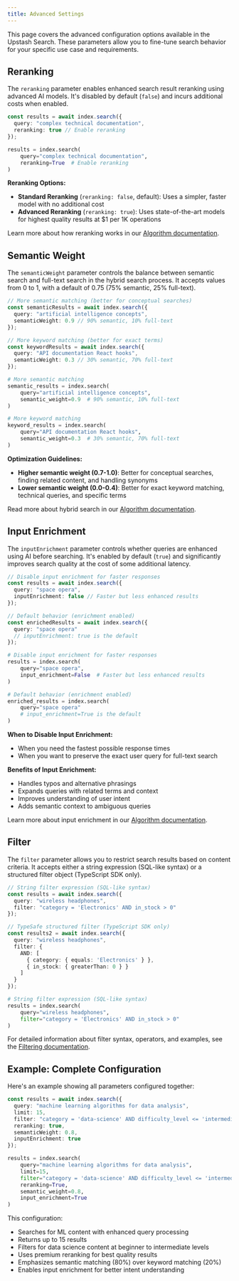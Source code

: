 ```yaml
---
title: Advanced Settings
---
```


This page covers the advanced configuration options available in the Upstash Search. These parameters allow you to fine-tune search behavior for your specific use case and requirements.

## Reranking

The `reranking` parameter enables enhanced search result reranking using advanced AI models. It's disabled by default (`false`) and incurs additional costs when enabled.

<CodeGroup>

```typescript TypeScript
const results = await index.search({
  query: "complex technical documentation",
  reranking: true // Enable reranking
});
```

```python Python
results = index.search(
    query="complex technical documentation",
    reranking=True  # Enable reranking
)
```

</CodeGroup>

**Reranking Options:**
- **Standard Reranking** (`reranking: false`, default): Uses a simpler, faster model with no additional cost
- **Advanced Reranking** (`reranking: true`): Uses state-of-the-art models for highest quality results at $1 per 1K operations

Learn more about how reranking works in our [Algorithm documentation](/search/features/algorithm#3-reranking).

## Semantic Weight

The `semanticWeight` parameter controls the balance between semantic search and full-text search in the hybrid search process. It accepts values from 0 to 1, with a default of 0.75 (75% semantic, 25% full-text).

<CodeGroup>

```typescript TypeScript
// More semantic matching (better for conceptual searches)
const semanticResults = await index.search({
  query: "artificial intelligence concepts",
  semanticWeight: 0.9 // 90% semantic, 10% full-text
});

// More keyword matching (better for exact terms)
const keywordResults = await index.search({
  query: "API documentation React hooks",
  semanticWeight: 0.3 // 30% semantic, 70% full-text
});
```

```python Python
# More semantic matching
semantic_results = index.search(
    query="artificial intelligence concepts",
    semantic_weight=0.9  # 90% semantic, 10% full-text
)

# More keyword matching
keyword_results = index.search(
    query="API documentation React hooks",
    semantic_weight=0.3  # 30% semantic, 70% full-text
)
```

</CodeGroup>

**Optimization Guidelines:**
- **Higher semantic weight (0.7-1.0)**: Better for conceptual searches, finding related content, and handling synonyms
- **Lower semantic weight (0.0-0.4)**: Better for exact keyword matching, technical queries, and specific terms

Read more about hybrid search in our [Algorithm documentation](/search/features/algorithm#2-hybrid-vector-search).

## Input Enrichment

The `inputEnrichment` parameter controls whether queries are enhanced using AI before searching. It's enabled by default (`true`) and significantly improves search quality at the cost of some additional latency.

<CodeGroup>

```typescript TypeScript
// Disable input enrichment for faster responses
const results = await index.search({
  query: "space opera",
  inputEnrichment: false // Faster but less enhanced results
});

// Default behavior (enrichment enabled)
const enrichedResults = await index.search({
  query: "space opera"
  // inputEnrichment: true is the default
});
```

```python Python
# Disable input enrichment for faster responses
results = index.search(
    query="space opera",
    input_enrichment=False  # Faster but less enhanced results
)

# Default behavior (enrichment enabled)
enriched_results = index.search(
    query="space opera"
    # input_enrichment=True is the default
)
```

</CodeGroup>

**When to Disable Input Enrichment:**
- When you need the fastest possible response times
- When you want to preserve the exact user query for full-text search

**Benefits of Input Enrichment:**
- Handles typos and alternative phrasings
- Expands queries with related terms and context
- Improves understanding of user intent
- Adds semantic context to ambiguous queries

Learn more about input enrichment in our [Algorithm documentation](/search/features/algorithm#1-input-enrichment).

## Filter

The `filter` parameter allows you to restrict search results based on content criteria. It accepts either a string expression (SQL-like syntax) or a structured filter object (TypeScript SDK only).

<CodeGroup>

```typescript TypeScript
// String filter expression (SQL-like syntax)
const results = await index.search({
  query: "wireless headphones",
  filter: "category = 'Electronics' AND in_stock > 0"
});

// TypeSafe structured filter (TypeScript SDK only)
const results2 = await index.search({
  query: "wireless headphones",
  filter: {
    AND: [
      { category: { equals: 'Electronics' } },
      { in_stock: { greaterThan: 0 } }
    ]
  }
});
```

```python Python
# String filter expression (SQL-like syntax)
results = index.search(
    query="wireless headphones",
    filter="category = 'Electronics' AND in_stock > 0"
)
```

</CodeGroup>

For detailed information about filter syntax, operators, and examples, see the [Filtering documentation](/search/features/filtering).

## Example: Complete Configuration

Here's an example showing all parameters configured together:

<CodeGroup>

```typescript TypeScript
const results = await index.search({
  query: "machine learning algorithms for data analysis",
  limit: 15,
  filter: "category = 'data-science' AND difficulty_level <= 'intermediate'",
  reranking: true,
  semanticWeight: 0.8,
  inputEnrichment: true
});
```

```python Python
results = index.search(
    query="machine learning algorithms for data analysis",
    limit=15,
    filter="category = 'data-science' AND difficulty_level <= 'intermediate'",
    reranking=True,
    semantic_weight=0.8,
    input_enrichment=True
)
```

</CodeGroup>

This configuration:
- Searches for ML content with enhanced query processing
- Returns up to 15 results
- Filters for data science content at beginner to intermediate levels
- Uses premium reranking for best quality results
- Emphasizes semantic matching (80%) over keyword matching (20%)
- Enables input enrichment for better intent understanding

